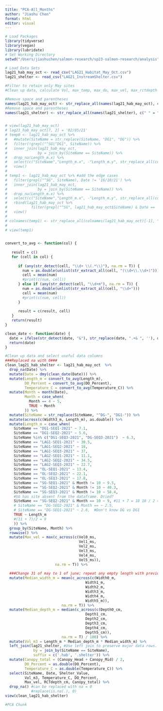 ```yaml
---
title: "PCA-All_Months"
author: "Jiashu Chen"
format: html
editor: visual
---
```


```r
# Load Packages
library(tidyverse)
library(vegan)
library(lubridate)
# Set Working Directory
setwd("/Users/jiashuchen/salmon-research/sp23-salmon-research/analysis")

```

```r
# Load Data Sets
lag21_hab_may_oct <- read_csv("LAG21_Habitat_May_Oct.csv")
lag21_shelter <- read_csv("LAG21_InstreamShelter.csv")

#Filter to retain only May sites
#Clean up data, calculate Vol, max_temp, max_do, max_vel, max_rctdepth

#Remove space and parentheses
names(lag21_hab_may_oct) <- str_replace_all(names(lag21_hab_may_oct), c(" " = "", "\\(DD/MM/YY\\)" = ""))
#Remove space and parentheses
names(lag21_shelter) <- str_replace_all(names(lag21_shelter), c(" " = "", "\\(0\\-3\\)" = ""))


# view(lag21_hab_may_oct)
# lag21_hab_may_oct[7, 2] = '02/05/21' 
# temp0 <- lag21_hab_may_oct %>% 
#   #mutate(SiteName = str_replace(SiteName, "DG1", "DG")) %>%
#   filter(!grepl("^SG|^DG1", SiteName)) %>% 
#   inner_join(lag21_hab_may_oct, 
#              by = join_by(SiteName == SiteName)) %>% 
#   drop_na(Length_m.x) %>% 
#   select(c("SiteName","Length_m.x", -"Length_m.y", str_replace_all(colnames(lag21_hab_may_oct)[c(-1, -3)], "$", ".y"))) %>%
#   view()
# 
# temp1 <- lag21_hab_may_oct %>% #add the edge cases
#   filter(grepl("^SG", SiteName), Date != '16/10/21') %>% 
#   inner_join(lag21_hab_may_oct, 
#              by = join_by(SiteName == SiteName)) %>% 
#   drop_na(Length_m.x) %>% 
#   select(c("SiteName","Length_m.x", -"Length_m.y", str_replace_all(colnames(lag21_hab_may_oct)[c(-1, -3)], "$", ".y"))) %>%
#   rbind(lag21_hab_may_oct %>% 
#           filter(grepl("^SG", lag21_hab_may_oct$SiteName) & Date == '16/10/21') | grepl("^DG1", lag21_hab_may_oct$StieName)) %>% 
#   view()
# 
# colnames(temp1) <- str_replace_all(colnames(lag21_hab_may_oct)[-1], "$", ".y")
# 
# view(temp1) 
  

convert_to_avg <- function(col) {
  
   result = c()
   for (cell in col) {
     
      if (any(str_detect(cell, "\\d+ \\(.*\\)"), na.rm = T)) {
        num = as.double(unlist(str_extract_all(cell, "(\\d+\\.\\d+)")))
        cell = mean(num)
        #print(c(num, cell))
      } else if (any(str_detect(cell, "\\d+m"), na.rm = T)) {
        num = as.double(unlist(str_extract_all(cell, "\\d+")))
        cell = mean(num) 
        #print(c(num, cell))
      }
     
      result = c(result, cell)
   }
   return(result)
}

clean_date <- function(date) {
  date = ifelse(str_detect(date, "&"), str_replace(date, ".+& ", ''), date)
  return(date)
}

#Clean up data and select useful data columns
###Replaced na with 0###
clean_lag21_hab_shelter <- lag21_hab_may_oct  %>% 
  drop_na(Date) %>%
  mutate(Date = dmy(clean_date(Date))) %>% 
  mutate(Length_m = convert_to_avg(Length_m),
         DO_Percent = convert_to_avg(DO_Percent),
         Temperature_C = convert_to_avg(Temperature_C)) %>%
  mutate(Month = month(Date),
         Month = case_when(
           Month == 4 ~ 5,
           TRUE ~ Month
         )) %>% 
  mutate(SiteName = str_replace(SiteName, "^DG-", "DG1-")) %>% 
  mutate(across(c(Width3_m, Length_m), as.double)) %>% 
  mutate(Length_m = case_when(
    SiteName == "DG1-SEQ1-2021" ~ 7.1,
    SiteName == "DG1-SEQ2-2021" ~ 5.6,
    SiteName %in% c("DG1-SEQ3-2021", "DG-SEQ3-2021")  ~ 6.3,
    SiteName == "LAG1-SEQ1-2021" ~ 30.5,
    SiteName == "LAG1-SEQ2-2021" ~ 18,
    SiteName == "LAG1-SEQ3-2021" ~ 37,
    SiteName == "LAG2-SEQ1-2021" ~ 11.1,
    SiteName == "LAG2-SEQ2-2021" ~ 34.5,
    SiteName == "LAG2-SEQ3-2021" ~ 22.7,
    SiteName == "OL-SEQ1-2021" ~ 13.4,
    SiteName == "OL-SEQ2-2021" ~ 22.1,
    SiteName == "OL-SEQ3-2021" ~ 17.8, 
    SiteName == "SG-SEQ1-2021" & Month != 10 ~ 9.5,
    SiteName == "SG-SEQ2-2021" & Month != 10 ~ 40.3,
    SiteName == "SG-SEQ3-2021" & Month != 10 ~ 58.4, 
    #SG has site absent from the dataframe. Dried?
    SiteName == "SG-SEQ2-2021" & Month == 10 ~ 9, #11 + 7 = 18 18 / 2 = 9
    # SiteName == "DG-SEQ2-2021" & Month == ~ 2.5,
    # SiteName == "DG-SEQ1-2021" ~ 2.6,  #Don't know DG vs DG1
    TRUE ~ Length_m
    #(11 + 7)/2 = 9
    )) %>% 
  group_by(SiteName, Month) %>% 
  rowwise() %>% 
  mutate(Max_vel = max(c_across(c(Vel0_ms, 
                                  Vel1_ms, 
                                  Vel2_ms, 
                                  Vel3_ms, 
                                  Vel4_ms, 
                                  Vel5_ms)), 
                       na.rm = T)) %>%
  
  ###Change 31 of may to 1 of june; repeat any empty length with previous values.###
  mutate(Median_width_m = mean(c_across(c(Width0_m, 
                                     Width1_m,
                                     Width2_m, 
                                     Width3_m, 
                                     Width4_m,
                                     Width5_m)),
                          na.rm = T)) %>% 
  mutate(Median_depth_m = median(c_across(c(Depth0_cm, 
                                     Depth1_cm,
                                     Depth2_cm, 
                                     Depth3_cm,
                                     Depth4_cm,
                                     Depth5_cm)),
                          na.rm = T) / 100) %>% 
  mutate(Vol_m3 = Length_m * Median_depth_m * Median_width_m) %>%
  left_join(lag21_shelter, #Use left join to preserve major data rows.
             by = join_by(SiteName == SiteName),
             suffix = c('.hab', '.shelter')) %>%
  mutate(Canopy_total = (Canopy_Head + Canopy_Mid) / 2,  
         DO_Percent = as.double(DO_Percent),
         Temperature_C = as.double(Temperature_C)) %>% 
  select(SiteName, Date, Shelter_Value, 
         Vol_m3, Temperature_C, DO_Percent,
         Max_vel, RCTdepth_cm, Canopy_total) %>% 
  drop_na() #can be replaced with na = 0
            #replace(is.na(.), 0)
view(clean_lag21_hab_shelter)
```

```r
#PCA Chunk
```
